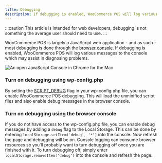 ```yaml
---
title: Debugging
description: If debugging is enabled, WooCommerce POS will log various messages to the console which may assist in diagnosing problems.
---
```


:::caution
This article is intended for web developers, debugging is not something the average user should need to use.
:::

WooCommerce POS is largely a JavaScript web application - and as such - most debugging is done through the [browser console](http://codex.wordpress.org/Using_Your_Browser_to_Diagnose_JavaScript_Errors).
If debugging is enabled, WooCommerce POS will log various messages to the console which may assist in diagnosing problems.

![An open JavaScript Console in Chrome for the Mac](https://wcpos.com/wp-content/uploads/2016/06/javascript-console.png "An open JavaScript Console in Chrome for the Mac")

### Turn on debugging using wp-config.php

By setting the [SCRIPT_DEBUG](https://codex.wordpress.org/Debugging_in_WordPress#SCRIPT_DEBUG) flag in your wp-config.php file, you can enable WooCommerce POS debugging.
This will load the unminified script files and also enable debug messages in the browser console.

### Turn on debugging using the browser console

If you do not have access to the wp-config.php file, you can enable debug messages by adding a `debug` flag to the Local Storage.
This can be done by entering `localStorage.setItem('debug', '*')` into the console.
Now refresh the page and debugging will be on. Console logging can consume browser resources so you'll probably want to turn debugging off once you are finished with it.
To turn debugging off, simply enter `localStorage.removeItem('debug')` into the console and refresh the page.
